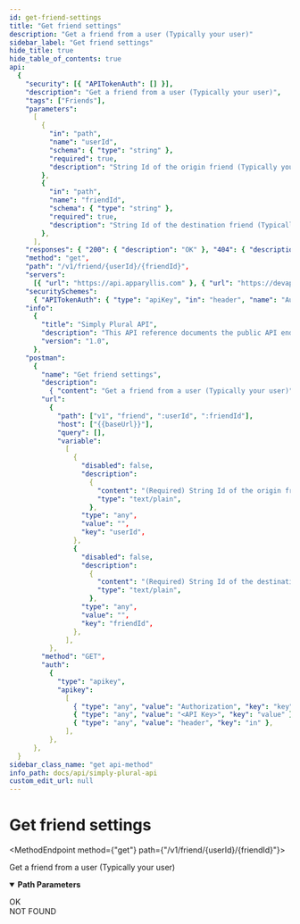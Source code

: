 ```yaml
---
id: get-friend-settings
title: "Get friend settings"
description: "Get a friend from a user (Typically your user)"
sidebar_label: "Get friend settings"
hide_title: true
hide_table_of_contents: true
api:
  {
    "security": [{ "APITokenAuth": [] }],
    "description": "Get a friend from a user (Typically your user)",
    "tags": ["Friends"],
    "parameters":
      [
        {
          "in": "path",
          "name": "userId",
          "schema": { "type": "string" },
          "required": true,
          "description": "String Id of the origin friend (Typically you)",
        },
        {
          "in": "path",
          "name": "friendId",
          "schema": { "type": "string" },
          "required": true,
          "description": "String Id of the destination friend (Typically your friend)",
        },
      ],
    "responses": { "200": { "description": "OK" }, "404": { "description": "NOT FOUND" } },
    "method": "get",
    "path": "/v1/friend/{userId}/{friendId}",
    "servers":
      [{ "url": "https://api.apparyllis.com" }, { "url": "https://devapi.apparyllis.com" }],
    "securitySchemes":
      { "APITokenAuth": { "type": "apiKey", "in": "header", "name": "Authorization" } },
    "info":
      {
        "title": "Simply Plural API",
        "description": "This API reference documents the public API endpoints. You can see a list of all public endpoints here https://github.com/ApparyllisOrg/SimplyPluralApi/blob/main/src/api/v1/routes.ts",
        "version": "1.0",
      },
    "postman":
      {
        "name": "Get friend settings",
        "description":
          { "content": "Get a friend from a user (Typically your user)", "type": "text/plain" },
        "url":
          {
            "path": ["v1", "friend", ":userId", ":friendId"],
            "host": ["{{baseUrl}}"],
            "query": [],
            "variable":
              [
                {
                  "disabled": false,
                  "description":
                    {
                      "content": "(Required) String Id of the origin friend (Typically you)",
                      "type": "text/plain",
                    },
                  "type": "any",
                  "value": "",
                  "key": "userId",
                },
                {
                  "disabled": false,
                  "description":
                    {
                      "content": "(Required) String Id of the destination friend (Typically your friend)",
                      "type": "text/plain",
                    },
                  "type": "any",
                  "value": "",
                  "key": "friendId",
                },
              ],
          },
        "method": "GET",
        "auth":
          {
            "type": "apikey",
            "apikey":
              [
                { "type": "any", "value": "Authorization", "key": "key" },
                { "type": "any", "value": "<API Key>", "key": "value" },
                { "type": "any", "value": "header", "key": "in" },
              ],
          },
      },
  }
sidebar_class_name: "get api-method"
info_path: docs/api/simply-plural-api
custom_edit_url: null
---
```



<h1 className={"openapi__heading"}>Get friend settings</h1>

<MethodEndpoint method={"get"} path={"/v1/friend/{userId}/{friendId}"}></MethodEndpoint>

Get a friend from a user (Typically your user)

<details
  style={{ marginBottom: "1rem" }}
  className={"openapi-markdown__details"}
  data-collapsed={false}
  open={true}>
  <summary style={{}}>
    <strong>Path Parameters</strong>
  </summary>
  <div>
    <ul>
      <ParamsItem
        className={"paramsItem"}
        param={{
          in: "path",
          name: "userId",
          schema: { type: "string" },
          required: true,
          description: "String Id of the origin friend (Typically you)",
        }}></ParamsItem>
      <ParamsItem
        className={"paramsItem"}
        param={{
          in: "path",
          name: "friendId",
          schema: { type: "string" },
          required: true,
          description: "String Id of the destination friend (Typically your friend)",
        }}></ParamsItem>
    </ul>
  </div>
</details>
<div>
  <div>
    <ApiTabs>
      <TabItem label={"200"} value={"200"}>
        <div>OK</div>
        <div></div>
      </TabItem>
      <TabItem label={"404"} value={"404"}>
        <div>NOT FOUND</div>
        <div></div>
      </TabItem>
    </ApiTabs>
  </div>
</div>
